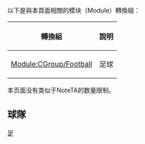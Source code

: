 {{CGroupH|name=伊朗足球|desc=伊朗職業足球聯賽}}<noinclude>[[Category:體育公共轉換組模板|足{{SUBPAGENAME}}]]

以下是與本頁面相關的模块（Module）轉換組：
{| class="wikitable"
! 轉換組 || 說明
|-
| [[Module:CGroup/Football]] || 足球
|}

本页面没有类似于NoteTA的数量限制。

== 球隊 ==
</noinclude>
{{CItem|zh:沙巴罕伊斯法罕; zh-hans:塞帕罕; zh-cn:塞帕罕; zh-hk:沙巴罕; |original=Sepahan F.C.}}
{{CItem|zh:埃斯特拉尔; zh-hans:德黑兰独立; zh-cn:德黑兰独立; zh-tw:德黑蘭獨立; zh-hk:艾斯迪格拿; |original=Esteghlal F.C.}}
{{CItem|zh-cn:阿瓦士独立; zh-hk:艾華斯; |original=Esteghlal Ahvaz F.C.}}
{{CItem|zh-cn:胡齐斯坦独立; zh-hk:古澤斯旦; |original=Esteghlal Khuzestan F.C.}}
{{CItem|zh:弗拉德; zh-hans:胡齐斯坦钢铁; zh-cn:胡齐斯坦钢铁; zh-hant:胡齊斯坦鋼鐵; zh-hk:富拿特; |original=Foolad F.C.}}
{{CItem|zh:德黑兰石油; zh-hans:德黑兰石油; zh-cn:德黑兰石油; zh-hk:德黑蘭石油; |original=Naft Tehran F.C.}}
{{CItem|zh:大不里士拖拉机; zh-hans:大不里士拖拉机; zh-cn:大不里士拖拉机; zh-hant:大不里士拖拉機; zh-hk:泰拉克托; |original=Tractor Sazi F.C.}}
{{CItem|zh-hans:佩迪德; zh-tw:佩迪德; zh-hk:柏迪治; |original=Padideh F.C.}}
{{CItem|zh:波斯波利斯; zh-hans:波斯波利斯; zh-cn:波斯波利斯; zh-hk:柏斯波利斯; zh-tw:波斯波里斯 |original=Persepolis F.C.}}
{{CItem|zh:马拉云; zh-hans:安扎利港水手; zh-hk:馬拉雲; |original=Malavan F.C.}}
{{CItem|zh:沙巴庫姆; zh-hans:库姆萨巴; zh-cn:萨巴电池; zh-hk:沙巴科姆; |original=Saba Qom F.C.}}
{{CItem|zh:拉亞罕; zh-hans:雷伊铁路; zh-hk:拉亞漢; |original=Rah Ahan Sorinet F.C.}}
{{CItem|zh:伊斯法罕佐布阿汉; zh-hans:佐帕罕; zh-cn:佐布阿汉; zh-hk:索柏阿罕; zh-hant:索柏阿漢; |original=Zob Ahan Isfahan F.C.}}
{{CItem|zh:帕坎; zh-hans:加兹温箭头; zh-hk:柏簡; |original=Paykan F.C.}}
{{CItem|zh:沙哈霍德罗; zh-hans:沙哈霍德罗; zh-cn:汽车城; zh-hk:帕蒂德馬斯哈德; zh-tw:沙哈霍德羅; |original=Shahr Khodro F.C.}}
<noinclude>
</noinclude>{{CGroupF}}
